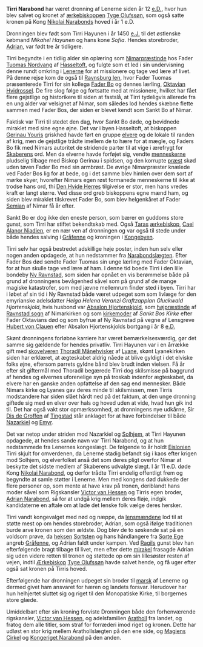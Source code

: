 {{title:Tirri Narabond}}
{{author:Jesper Kristiansen}}
{{timestamp:2011-03-16T15:14:00Z}}
{{copyright:Tirri Narabond}}
'''Tirri Narabond''' har været dronning af Lenerne siden år 12 [[e.D.]], hvor hun blev salvet og kronet af [[ærkebiskop|ærkebiskoppen]] [[Tyge Olufssøn]], som også satte kronen på Kong [[Nikolai Narabond|Nikolai Narabonds]] hoved i år 1 e.D.

Dronningen blev født som Tirri Hayunen i år 1450 [[e.J.]] til det østlenske købmand ''Mikahel Hayunen'' og hans kone ''Sofia''. Hendes storebroder, [[Adrian Narabond|Adrian]], var født tre år tidligere.

Tirri begyndte i en tidlig alder sin oplæring som [[Nimar]]præstinde hos Fader [[Tuomas Nordvang]] af [[Hasseltoft]], og fulgte som et led i sin undervisning denne rundt omkring i [[Lenerne]] for at missionere og tage ved lære af livet. På denne rejse kom de også til [[Ravnsburg len]], hvor Fader Tuomas præsenterede Tirri for sin kollega [[Sankt Bo af Nimar|Fader Bo]] og dennes lærling, [[Oktavian Hvidrossel]]. De fire slog følge og fortsatte med at missionere, hvilket har fået flere gejstlige og historikere til siden at fastslå, at Tirri tydeligvis allerede fra en ung alder var velsignet af Nimar, som således lod hendes skæbne flette sammen med Fader Bos, der siden er blevet kendt som Sankt Bo af Nimar.

Faktisk var Tirri til stedet den dag, hvor Sankt Bo døde, og bevidnede miraklet med sine egne øjne. Det var i byen Hasseltoft, at biskoppen [[Gerinau Youri|Gerinau Youris]] griskhed havde ført en gruppe [[elver|elvere]] og de lokale til randen af krig, men de gejstlige trådte imellem de to hære for at mægle, og Faders Bo fik med Nimars autoritet de stridende parter til at vige i ærefrygt for [[Skaberen|Skaberens]] ord. Men da elverne havde forføjet sig, vendte [[menneske|menneskerne]] pludselig tilbage med Biskop Gerinau i spidsen, og den korrupte [[præst]] skød uden tøven Fader Bo med sin armbrøst. De øvrige Nimarpræster knælede ved Fader Bos lig for at bede, og i det samme blev himlen over dem sort af mørke skyer, hvorefter Nimars egen røst formanede menneskerne til ikke at trodse hans ord, thi [[Den Hvide Herre|Den Hvide Herres]] tilgivelse er stor, men hans vredes kraft er langt større. Ved disse ord greb biskoppens egne mænd ham, og siden blev miraklet tilskrevet Fader Bo, som blev helgenkåret af Fader [[Semian]] af Nimar få år efter.

Sankt Bo er dog ikke den eneste person, som bærer en guddoms store gunst, som Tirri har stiftet bekendtskab med. Også [[Tara|Taras]] [[ærkebiskop]], [[Cael Alanor Niadien]], er en nær ven af dronningen og var også til stede under både hendes salving i [[Gråfenne]] og kroningen i [[Kongebyen]].

Tirri selv har også bestredet adskillige høje poster, inden hun selv eller nogen anden opdagede, at hun nedstammer fra [[Narabondslægten]]. Efter Fader Bos død sendte Fader Tuomas sin unge lærling med Fader Oktavian, for at hun skulle tage ved lære af ham. I denne tid boede Tirri i den lille bondeby [[Ny Ravnstad]], som siden har opnået en vis berømmelse både på grund af dronningens bevågenhed såvel som på grund af de mange magiske katastrofer, som med jævne mellemrum finder sted i byen. Tirri har i løbet af sin tid i Ny Ravnstad både været udpeget som som livlæge for den emyrianske adelsdatter ''Helga Helena Veranzi Graftzapplan Gluckwald Hjortenskjold'', hvis husbond var [[Absalon Hjortenskjold]], som [[højpræstinde]] af [[Ravnstad sogn]] af Nimarkirken og som [[kirkemoder]] af ''Sankt Bos Kirke'' efter Fader Oktavians død og som byfrue af Ny Ravnstad på vegne af Lensgreve [[Hubert von Clauen]] efter Absalon Hjortenskjolds bortgang i år 8 [[e.D.]]

Skønt dronningens forløbne karriere har været bemærkelsesværdig, gør det samme sig gældende for hendes privatliv. Tirri Hayunen var i en årrække gift med [[skovelver|skovelveren]] [[Thoradil Månehvisker]] af [[Lyane]], skønt Lyanekirken siden har erklæret, at ægteskabet aldrig nåede at blive gyldigt i det elviske folks øjne, eftersom parrets gyldne bånd blev brudt inden vielsen. Få år efter sit giftermål med Thoradil begærede Tirri dog skilsmisse på baggrund af hendes og elvernes uforenelige syn på troskab indenfor ægteskabet, da elvere har en ganske anden opfattelse af den sag end mennesker. Både Nimars kirke og Lyanes gav deres minde til skilsmissen, men Tirris modstandere har siden slået hårdt ned på det faktum, at den unge dronning giftede sig med en elver over hals og hoved uden at vide, hvad hun gik ind til. Det har også vakt stor opmærksomhed, at dronningens nye udkårne, Sir [[Dis de Groffen]] af [[Tingstad (Nordlenet)|Tingstad]] står anklaget for at have forbindelser til både [[Nazarkiel]] og [[Emyr]].

Det var netop under striden mod Nazarkiel og [[Solhjem]], at Tirri Hayunen opdagede, at hendes sande navn var Tirri Narabond, og at hun nedstammede fra Lenernes kongeslægt. De følgende to år holdt [[Eislonien]] Tirri skjult for omverdenen, da Lenerne stadig befandt sig i kaos efter krigen mod Solhjem, og elverfolket anså det som deres pligt overfor Nimar at beskytte det sidste medlem af Skaberens udvalgte slægt. I år 11 e.D. døde Kong [[Nikolai Narabond]], og derfor trådte Tirri endelig offentligt frem og begyndte at samle støtter i Lenerne. Men med kongens død dukkede der flere personer op, som mente at have krav på tronen, deriblandt hans moder såvel som Rigskansler [[Victor van Hessen]] og Tirris egen broder, [[Adrian Narabond]], så for at undgå krig mellem deres fløje, indgik kandidaterne en aftale om at lade det lenske folk vælge deres hersker.

Tirri vandt kongevalget med nød og næppe, da [[landmand|lensmændene]] lod til at støtte mest op om hendes storebroder, Adrian, som også ifølge traditionen burde arve kronen som den ældste. Dog blev de to søskende sat på en voldsom prøve, da [[heks|heksen]] [[Sortsten]] og hans håndlangere fra [[Sorte Ege]] angreb [[Gråfenne]], og Adrian faldt under kampen. Ved [[Ragil|Ragils]] gunst blev han efterfølgende bragt tilbage til livet, men efter dette [[mirakel]] frasagde Adrian sig uden videre retten til tronen og støttede op om sin lillesøster resten af vejen, indtil [[Ærkebiskop]] [[Tyge Olufssøn]] havde salvet hende, og få uger efter også sat kronen på Tirris hoved.

Efterfølgende har dronningen udpeget sin broder til [[marsk]] af Lenerne og dermed givet ham ansvaret for hæren og landets forsvar. Herudover har hun helhjertet sluttet sig og riget til den Monopatiske Kirke, til borgernes store glæde.

Umiddelbart efter sin kroning forviste Dronningen både den forhenværende rigskansler, [[Victor van Hessen]], og adelsfamilien [[Aratholl]] fra landet, og fratog dem alle titler, som straf for forræderi imod riget og kronen. Dette har udløst en stor krig mellem Arathollslægten på den ene side, og [[Magiens Cirkel]] og [[Kongeriget Narabond]] på den anden.